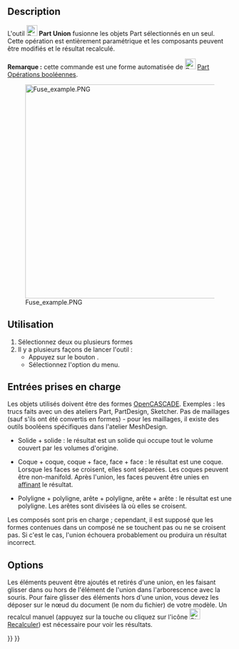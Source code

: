 <languages/>

{{Docnav/fr
|[[Part_Cut/fr|Soustraction]]
|[[Part_Common/fr|Intersection]]
|[[Part_Workbench/fr|Atelier Part]]
|IconL=Part_Cut.svg
|IconR=Part_Common.svg
|IconC=Workbench_Part.svg
}}

{{GuiCommand/fr
|Name=Part Fuse
|Name/fr=Part Union
|MenuLocation=Part → Opérations booléennes → Unir
|Workbenches=[[Part_Workbench/fr|Part]]
|SeeAlso=[[Part_Boolean/fr|Part Opérations booléennes]], [[Part_Cut/fr|Part Soustraction]], [[Part_Common/fr|Part Intersection]], 
}}

== Description ==

L'outil [[Image:Part_Fuse.svg|24px]] '''Part Union''' fusionne les objets Part sélectionnés en un seul. Cette opération est entièrement paramétrique et les composants peuvent être modifiés et le résultat recalculé.

<div class="mw-translate-fuzzy">
'''Remarque :''' cette commande est une forme automatisée de [[Image:Part_Boolean.svg|24px]] [[Part_Boolean/fr|Part Opérations booléennes]].
</div>

[[Image:Fuse_example.PNG|480px]]

<span id="Usage"></span>
== Utilisation ==

# Sélectionnez deux ou plusieurs formes
# Il y a plusieurs façons de lancer l'outil :
#* Appuyez sur le bouton {{Button|[[Image:Part_Fuse.svg|16px]] Unir}}.
#* Sélectionnez l'option {{MenuCommand|Part → Opérations booléennes → Unir}} du menu.

<span id="Supported_inputs"></span>
==Entrées prises en charge==

Les objets utilisés doivent être des formes [[OpenCASCADE/fr|OpenCASCADE]]. Exemples : les trucs faits avec un des ateliers Part, PartDesign, Sketcher. Pas de maillages (sauf s'ils ont été convertis en formes) - pour les maillages, il existe des outils booléens spécifiques dans l'atelier MeshDesign.

* Solide + solide : le résultat est un solide qui occupe tout le volume couvert par les volumes d'origine.

* Coque + coque, coque + face, face + face : le résultat est une coque. Lorsque les faces se croisent, elles sont séparées. Les coques peuvent être non-manifold. Après l'union, les faces peuvent être unies en [[Part_RefineShape/fr|affinant]] le résultat.

* Polyligne + polyligne, arête + polyligne, arête + arête : le résultat est une polyligne. Les arêtes sont divisées là où elles se croisent. 

Les composés sont pris en charge ; cependant, il est supposé que les formes contenues dans un composé ne se touchent pas ou ne se croisent pas. Si c'est le cas, l'union échouera probablement ou produira un résultat incorrect.

== Options ==

Les éléments peuvent être ajoutés et retirés d'une union, en les faisant glisser dans ou hors de l'élément de l'union dans l'arborescence avec la souris. Pour faire glisser des éléments hors d'une union, vous devez les déposer sur le nœud du document (le nom du fichier) de votre modèle. Un recalcul manuel (appuyez sur la touche {{KEY|F5}} ou cliquez sur l'icône [[Image:Std_Refresh.svg|24px]] [[Std_Refresh/fr|Recalculer]]) est nécessaire pour voir les résultats. 


{{Docnav/fr
|[[Part_Cut/fr|Soustraction]]
|[[Part_Common/fr|Intersection]]
|[[Part_Workbench/fr|Atelier Part]]
|IconL=Part_Cut.svg
|IconR=Part_Common.svg
|IconC=Workbench_Part.svg
}}

{{Part_Tools_navi{{#translation:}}}}
{{Userdocnavi{{#translation:}}}}